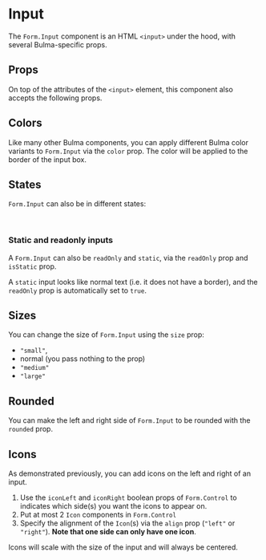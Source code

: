 
<Meta title="Form/Input" />

# Input

<Canvas>
  <Story story={stories.BasicUsage} />
</Canvas>

The `Form.Input` component is an HTML `<input>` under the hood, with several Bulma-specific props.

## Props

On top of the attributes of the `<input>` element, this component also accepts the following props.

<ArgsTable of={Input} />

## Colors

Like many other Bulma components, you can apply different Bulma color variants to `Form.Input` via the `color` prop.
The color will be applied to the border of the input box.

<Story story={stories.Colors} />

## States

`Form.Input` can also be in different states:

<Story story={stories.States} />

<br />

### Static and readonly inputs

A `Form.Input` can also be `readOnly` and `static`, via the `readOnly` prop and `isStatic` prop.

A `static` input looks like normal text (i.e. it does not have a border),
and the `readOnly` prop is automatically set to `true`.

<Story story={stories.Readonly} />

## Sizes

You can change the size of `Form.Input` using the `size` prop:

- `"small"`,
- normal (you pass nothing to the prop)
- `"medium"`
- `"large"`

<Story story={stories.Sizes} />

## Rounded

You can make the left and right side of `Form.Input` to be rounded with the `rounded` prop.

<Story story={stories.Rounded} />

## Icons

As demonstrated previously, you can add icons on the left and right of an input.

1. Use the `iconLeft` and `iconRight` boolean props of `Form.Control` to indicates which side(s)
   you want the icons to appear on.
2. Put at most 2 `Icon` components in `Form.Control`
3. Specify the alignment of the `Icon`(s) via the `align` prop (`"left"` or `"right"`).
   **Note that one side can only have one icon**.

Icons will scale with the size of the input and will always be centered.

<Story story={stories.Icons} />
